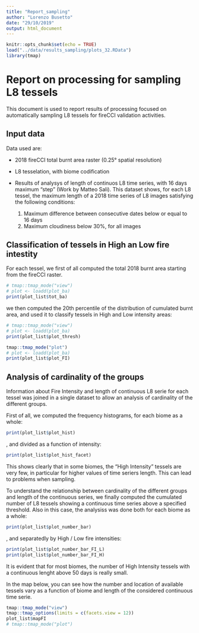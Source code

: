 ```yaml
---
title: "Report_sampling"
author: "Lorenzo Busetto"
date: "29/10/2019"
output: html_document
---
```


```r
knitr::opts_chunk$set(echo = TRUE)
load("../data/results_sampling/plots_32.RData")
library(tmap)
```

# Report on processing for sampling L8 tessels

This document is used to report results of processing focused on automatically
sampling L8 tessels for fireCCI validation activities. 

## Input data

Data used are:

- 2018 fireCCI total burnt area raster (0.25° spatial resolution)
- L8 tesselation, with biome codification
- Results of analysys of length of continuos L8 time series, with 16 days maximum 
 "step" (Work by Matteo Sali). This dataset shows, for each L8 tessel, the maximum 
 length of a 2018 time series of L8 images satisfying the following conditions: 
 
    1. Maximum difference between consecutive dates below or equal to 16 days
    2. Maximum cloudiness below 30%, for all images

## Classification of tessels in High an Low fire intestity

For each tessel, we first of all computed the total 2018 burnt area starting from 
the fireCCI raster. 

```r
# tmap::tmap_mode("view")
# plot <- loadd(plot_ba)
print(plot_list$tot_ba)
```

we then computed the 20th percentile of the distribution of cumulated burnt area, 
and used it to classify tessels in High and Low intensity areas: 

```r
# tmap::tmap_mode("view")
# plot <- loadd(plot_ba)
print(plot_list$plot_thresh)
```
```r
tmap::tmap_mode("plot")
# plot <- loadd(plot_ba)
print(plot_list$plot_FI)
```

## Analysis of cardinality of the groups

Information about Fire Intensity and length of continuous L8 serie for each tessel
was joined in a single dataset to allow an analysis of cardinality of the different
groups. 

First of all, we computed the frequency histograms, for each biome as a whole: 

```r
print(plot_list$plot_hist)
```

, and divided as a function of intensity: 

```r
print(plot_list$plot_hist_facet)
```

This shows clearly that in some biomes, the "High Intensity" tessels are very few, in particular for higher values of time seriers length. This can lead to problems when sampling. 

To understand the relationship between cardinality of the different groups and 
length of the continuous series, we finally computed the cumulated number of L8 tessels showing
a continuous time series above a specified threshold. Also in this case, the analysiss 
was done both for each biome as a whole:

```r
print(plot_list$plot_number_bar)
```


, and separatedly by High / Low fire intensities:


```r
print(plot_list$plot_number_bar_FI_L)
print(plot_list$plot_number_bar_FI_H)
```

It is evident that for most biomes, the number of High Intensity tessels with a continuous lenght 
above 50 days is really small.

In the map below, you can see how the number and location of available tessels vary 
as a function of biome and length of the considered continuous time serie. 


```r
tmap::tmap_mode("view")
tmap::tmap_options(limits = c(facets.view = 12))
plot_list$mapFI
# tmap::tmap_mode("plot")
```

